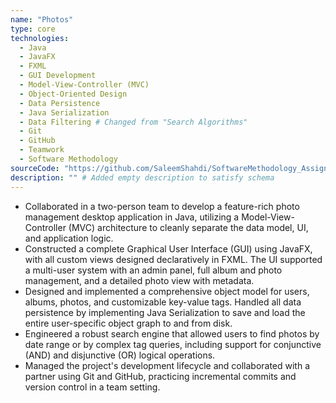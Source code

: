 ```yaml
---
name: "Photos"
type: core
technologies:
  - Java
  - JavaFX
  - FXML
  - GUI Development
  - Model-View-Controller (MVC)
  - Object-Oriented Design
  - Data Persistence
  - Java Serialization
  - Data Filtering # Changed from "Search Algorithms"
  - Git
  - GitHub
  - Teamwork
  - Software Methodology
sourceCode: "https://github.com/SaleemShahdi/SoftwareMethodology_Assignment3"
description: "" # Added empty description to satisfy schema
---
```

- Collaborated in a two-person team to develop a feature-rich photo management desktop application in Java, utilizing a Model-View-Controller (MVC) architecture to cleanly separate the data model, UI, and application logic.
- Constructed a complete Graphical User Interface (GUI) using JavaFX, with all custom views designed declaratively in FXML. The UI supported a multi-user system with an admin panel, full album and photo management, and a detailed photo view with metadata.
- Designed and implemented a comprehensive object model for users, albums, photos, and customizable key-value tags. Handled all data persistence by implementing Java Serialization to save and load the entire user-specific object graph to and from disk.
- Engineered a robust search engine that allowed users to find photos by date range or by complex tag queries, including support for conjunctive (AND) and disjunctive (OR) logical operations.
- Managed the project's development lifecycle and collaborated with a partner using Git and GitHub, practicing incremental commits and version control in a team setting.